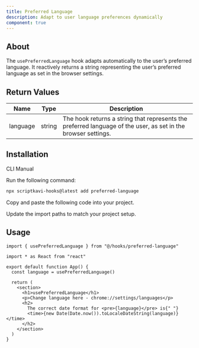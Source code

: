 ```yaml
---
title: Preferred Language
description: Adapt to user language preferences dynamically
component: true
---
```


## About

The `usePreferredLanguage` hook adapts automatically to the user’s preferred language. It reactively returns a string representing the user’s preferred language as set in the browser settings.

## Return Values

| Name     | Type   | Description                                                                                                   |
| -------- | ------ | ------------------------------------------------------------------------------------------------------------- |
| language | string | The hook returns a string that represents the preferred language of the user, as set in the browser settings. |

## Installation

<Tabs defaultValue="cli">

<TabsList>
  <TabsTrigger value="cli">CLI</TabsTrigger>
  <TabsTrigger value="manual">Manual</TabsTrigger>
</TabsList>

<TabsContent value="cli">

<Steps>

<Step>Run the following command:</Step>

```bash
npx scriptkavi-hooks@latest add preferred-language
```

</Steps>

</TabsContent>

<TabsContent value="manual">

<Steps>

<Step>Copy and paste the following code into your project.</Step>

<ComponentSource name="preferred-language" />

<Step>Update the import paths to match your project setup.</Step>

</Steps>

</TabsContent>

</Tabs>

## Usage

```tsx
import { usePreferredLanguage } from "@/hooks/preferred-language"
```

```tsx
import * as React from "react"

export default function App() {
  const language = usePreferredLanguage()

  return (
    <section>
      <h1>usePreferredLanguage</h1>
      <p>Change language here - chrome://settings/languages</p>
      <h2>
        The correct date format for <pre>{language}</pre> is{" "}
        <time>{new Date(Date.now()).toLocaleDateString(language)}</time>
      </h2>
    </section>
  )
}
```
